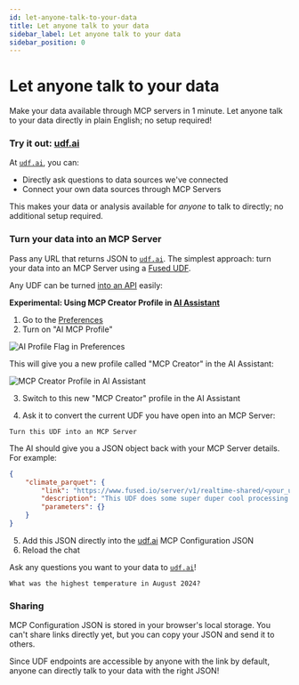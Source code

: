 ```yaml
---
id: let-anyone-talk-to-your-data
title: Let anyone talk to your data
sidebar_label: Let anyone talk to your data
sidebar_position: 0
---
```


# Let anyone talk to your data

Make your data available through MCP servers in 1 minute. Let anyone talk to your data directly in plain English; no setup required!

### Try it out: [udf.ai](https://udf.ai/)

At [`udf.ai`](https://udf.ai/), you can:
- Directly ask questions to data sources we've connected
- Connect your own data sources through MCP Servers

This makes your data or analysis available for _anyone_ to talk to directly; no additional setup required.


<ReactPlayer 
  className="video__player"
  playing={false}
  muted={true}
  controls
  height="100%"
  width="100%"
  url="https://fused-magic.s3.us-west-2.amazonaws.com/workbench-walkthrough-videos/docs_rewrite/tutorials/Updated_ui_demo_udf_ai_compressed.mp4"
/>


### Turn your data into an MCP Server

Pass any URL that returns JSON to [`udf.ai`](https://udf.ai/). The simplest approach: turn your data into an MCP Server using a [Fused UDF](/core-concepts/write/).

Any UDF can be turned [into an API](/tutorials/engineering-etl/#turn-your-data-into-an-api) easily:

**Experimental: Using MCP Creator Profile in [AI Assistant](/workbench/ai-assistant/)**

1. Go to the [Preferences](/workbench/preferences/)
2. Turn on "AI MCP Profile" 

![AI Profile Flag in Preferences](/img/tutorials/ai_profile_flag.png)

This will give you a new profile called "MCP Creator" in the AI Assistant:

![MCP Creator Profile in AI Assistant](/img/tutorials/MCP_creator_profile.png)

3. Switch to this new "MCP Creator" profile in the AI Assistant

4. Ask it to convert the current UDF you have open into an MCP Server: 

```text
Turn this UDF into an MCP Server
```

The AI should give you a JSON object back with your MCP Server details. For example:

```json
{ 
    "climate_parquet": { 
        "link": "https://www.fused.io/server/v1/realtime-shared/<your_udf_shared_token>/run/file?dtype_out_raster=png&dtype_out_vector=json", 
        "description": "This UDF does some super duper cool processing. Call it when the user wants to do something super duper cool. No parameters are needed.", 
        "parameters": {} 
    } 
}
```

5. Add this JSON directly into the [udf.ai](https://udf.ai/) MCP Configuration JSON
6. Reload the chat

Ask any questions you want to your data to [`udf.ai`](https://udf.ai/)!

```
What was the highest temperature in August 2024?
```

### Sharing

MCP Configuration JSON is stored in your browser's local storage. You can't share links directly yet, but you can copy your JSON and send it to others.

Since UDF endpoints are accessible by anyone with the link by default, anyone can directly talk to your data with the right JSON!